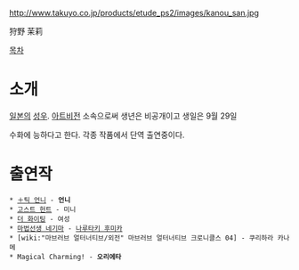 http://www.takuyo.co.jp/products/etude_ps2/images/kanou_san.jpg

狩野 茉莉

[[목차]]

= 소개 =
[[일본]]의 [[성우]]. [[아트비전]] 소속으로써 생년은 비공개이고 생일은 9월 29일

수화에 능하다고 한다. 각종 작품에서 단역 출연중이다.

= 출연작 =
 * [[＋틱 언니]] - '''언니'''
 * [[고스트 헌트]] - 미니
 * [[더 화이팅]] - 여성
 * [[마법선생 네기마]] - [[나루타키 후미카]]
 * [wiki:"마브러브 얼터너티브/외전" 마브러브 얼터너티브 크로니클스 04] - 쿠리하라 카나메 
 * Magical Charming! - '''오리에타'''

